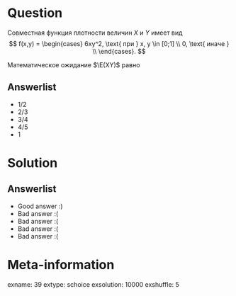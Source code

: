 Question
========
Совместная функция плотности величин $X$ и $Y$ имеет вид
$$
f(x,y) =
\begin{cases}
6xy^2, \text{ при } x, y \in [0;1] \\
0, \text{ иначе } \\
\end{cases}.
$$

Математическое ожидание $\E(XY)$ равно
 

Answerlist
----------
*  $1/2$
*  $2/3$
*  $3/4$
*  $4/5$
*  $1$

Solution
========

Answerlist
----------
*  Good answer :)
*  Bad answer :(
*  Bad answer :(
*  Bad answer :(
*  Bad answer :(

Meta-information
================
exname: 39
extype: schoice
exsolution: 10000
exshuffle: 5

